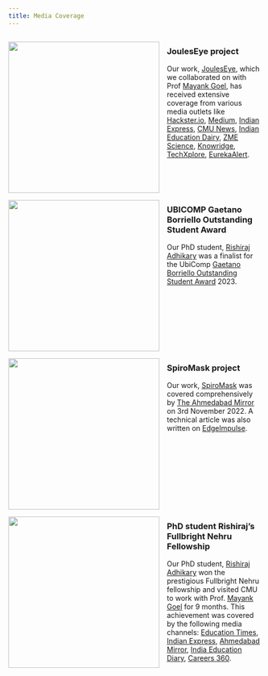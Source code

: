 ```yaml
---
title: Media Coverage
---
```


<head>
<style>
img {
  float: left;
  /* border: 1px solid black; */
  margin: 0px 15px 0px 0px;
  width:300px;
  height:300px;
  object-fit: cover;
}
div{
    width:100%;
    display:inline-block
}
</style>
</head>

<body>

<div class="separator"></div>

<div>
<img src="images/media/JoulesEye_Hackster.io.png" width="400">

### JoulesEye project
Our work, [JoulesEye](https://dl.acm.org/doi/abs/10.1145/3631422), which we collaborated on with Prof [Mayank Goel](http://www.mayankgoel.com/), has received extensive coverage from various media outlets like [Hackster.io](https://www.hackster.io/news/your-wearable-is-lying-to-you-28f2e5f56338), [Medium](https://www.hackster.io/news/your-wearable-is-lying-to-you-28f2e5f56338), [Indian Express](https://indianexpress.com/article/cities/ahmedabad/research-scholar-at-iitgn-develops-device-to-overcome-fitness-monitoring-limitations-9180741/), [CMU News](https://www.cs.cmu.edu/news/2024/jouleseye), [Indian Education Dairy](https://indiaeducationdiary.in/thermal-camera-detects-breathing-patterns-to-enhance-exercise-calorie-estimates/), [ZME Science](https://www.zmescience.com/science/news-science/smartwatch-thermal-camera-calories/), [Knowridge](https://knowridge.com/2024/04/thermal-camera-could-boost-exercise-tracking-accuracy/), [TechXplore](https://techxplore.com/news/2024-04-thermal-camera-calorie.html), [EurekaAlert](https://www.eurekalert.org/news-releases/1040652).
</div>

<div class="separator"></div>

<div>
<img src="images/media/GaetanoAward.png">

### UBICOMP Gaetano Borriello Outstanding Student Award
Our PhD student, [Rishiraj Adhikary](https://rishi-a.github.io) was a finalist for the UbiComp [Gaetano Borriello Outstanding Student Award](https://ubicomp.org/sc/awards.html) 2023.
</div>

<div class="separator"></div>

<div>
<img src="images/media/spiromask-news-1.jpeg">

### SpiroMask project
Our work, [SpiroMask](https://dl.acm.org/doi/10.1145/3570167) was covered comprehensively by [The Ahmedabad Mirror](https://www.ahmedabadmirror.com/iit-gn-researchers-devise-mask-to-measure-lung-health/81846808.html) on 3rd November 2022. A technical article was also written on [EdgeImpulse](https://www.edgeimpulse.com/blog/just-take-a-deep-breath/).
</div>

<div class="separator"></div>

<div>
<img src="images/media/educationtimes-fulbright.png" width="400">

### PhD student Rishiraj's Fullbright Nehru Fellowship
Our PhD student, [Rishiraj Adhikary](https://rishi-a.github.io) won the prestigious Fullbright Nehru fellowship and visited CMU to work with Prof. [Mayank Goel](http://www.mayankgoel.com/) for 9 months. This achievement was covered by the following media channels: [Education Times](https://www.educationtimes.com/article/scholarships/91766182/cross-domain-knowledge-helped-phd-student-get-fullbright-nehru-doctoral-research-fellowship), [Indian Express](https://indianexpress.com/article/cities/ahmedabad/iitgn-phd-scholar-bags-fulbright-nehru-fellowship-7928541/), [Ahmedabad Mirror](https://ahmedabadmirror.com/iitgns-phd-scholar-awarded-fellowship/81833150.html), [India Education Diary](https://indiaeducationdiary.in/iit-gandhinagar-phd-scholar-bags-the-prestigious-fulbright-nehru-doctoral-research-fellowship-2022-23/), [Careers 360](https://news.careers360.com/iit-gandhinagar-computer-science-engineering-phd-scholar-wins-fulbright-nehru-doctoral-research-fellowship-2022-23).
</div>

<div class="separator"></div>
    
</body>